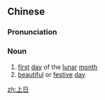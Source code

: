 ==Chinese==
{{zh-forms}}

===Pronunciation===
{{zh-pron
|m=shàngrì
|cat=n
}}

===Noun===
{{zh-noun}}

# [[first]] [[day]] of the [[lunar]] [[month]]
# [[beautiful]] or [[festive]] [[day]]

[[zh:上日]]